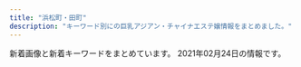 ```yaml
---
title: "浜松町・田町"
description: "キーワード別にの巨乳アジアン・チャイナエステ嬢情報をまとめました。"
---
```


新着画像と新着キーワードをまとめています。
2021年02月24日の情報です。

<DmmAffiliateIns />
<KeywordTable
  shops={
    [
    {
        "url": "https://www.meedeemassage.com/",
        "name": "\u30df\u30fc\u30c7\u30a3\u30fc",
        "station": "JR\u65b0\u6a4b\u99c5\u65e5\u6bd4\u8c37\u53e3",
        "img_links": [
            "https://static.wixstatic.com/media/096f64_8257be981a5140629dd93b0518612408~mv2.png",
            "https://static.wixstatic.com/media/ff29a7_47d81575374144dda595a587847070b9~mv2.jpg",
            "https://static.wixstatic.com/media/096f64_52d4813cc07e460bb6afbcc198483fb5~mv2.jpg",
            "https://static.wixstatic.com/media/ff29a7_d9f852b350a141b1ae8d7d80ce91ecfa~mv2.jpg",
            "https://static.wixstatic.com/media/096f64_74d971185d704fdc84b70e0c1b3fad87~mv2.png",
            "https://static.wixstatic.com/media/096f64_9dd53b8d3bbc46b7a5d8f8f9f83f67c0~mv2.jpg",
            "https://static.wixstatic.com/media/ff29a7_d6b424065e3946fc8a31bd093d286366~mv2.jpg",
            "https://static.wixstatic.com/media/096f64_10d0713f8b274a5b8f6b2944f7fee791~mv2.jpg",
            "https://static.wixstatic.com/media/ff29a7_5a71cab9e560455a86a69dee65e387e6~mv2.jpg",
            "https://static.wixstatic.com/media/ff29a7_996c77cb89cc4012a35bb0813c645fdf~mv2.jpg",
            "https://static.wixstatic.com/media/096f64_f44509cd762744dc939f70f318a6882b~mv2.jpg",
            "https://static.wixstatic.com/media/096f64_86555ca80ef14b6ebdbbf7aa72a380fc~mv2.jpg"
        ],
        "keywords": {}
    },
    {
        "keywords": {
            "F": 4,
            "C": 1,
            "D": 5
        },
        "url": "https://hamamatsucho-mensesthe.com/",
        "name": "Oriental Spa",
        "img_links": [
            "https://hamamatsucho-mensesthe.com/room/esthe2.jpg",
            "https://hamamatsucho-mensesthe.com/2018/06/08/hana-s2.jpg",
            "https://hamamatsucho-mensesthe.com/2018/12/21/yuyu-s1.jpg",
            "https://hamamatsucho-mensesthe.com/staff2/wp-content/uploads/2019/12/haru-1.png",
            "https://hamamatsucho-mensesthe.com/2018/11/23/arisa-s1.jpg",
            "https://hamamatsucho-mensesthe.com/icon/google_plus.png",
            "https://hamamatsucho-mensesthe.com/room/esthe1.jpg",
            "https://hamamatsucho-mensesthe.com/menu/sche.png",
            "https://hamamatsucho-mensesthe.com/kumi2.jpg",
            "https://hamamatsucho-mensesthe.com/images/footer-l.png",
            "https://hamamatsucho-mensesthe.com/staff2/wp-content/uploads/2020/11/momo02.png",
            "https://hamamatsucho-mensesthe.com/2018/03/02/anna-s1.jpg",
            "https://hamamatsucho-mensesthe.com/staff/yoko-s1.jpg",
            "https://hamamatsucho-mensesthe.com/images/flower.png",
            "https://hamamatsucho-mensesthe.com/staff2/wp-content/uploads/2020/11/yuyu03.png",
            "https://hamamatsucho-mensesthe.com/staff2/wp-content/uploads/2020/02/yaya02.png",
            "https://hamamatsucho-mensesthe.com/staff/yuyu-s1.jpg",
            "https://hamamatsucho-mensesthe.com/icon/line.png",
            "https://hamamatsucho-mensesthe.com/menu/friend.png",
            "https://hamamatsucho-mensesthe.com/button/sche.png",
            "https://hamamatsucho-mensesthe.com/images/clear.png",
            "https://hamamatsucho-mensesthe.com/staff/nana-l1.jpg",
            "https://hamamatsucho-mensesthe.com/menu/gallery.png",
            "https://hamamatsucho-mensesthe.com/miyuki01.png",
            "https://hamamatsucho-mensesthe.com/staff2/wp-content/uploads/2021/02/ayaka01.png",
            "https://hamamatsucho-mensesthe.com/kumi1.jpg",
            "https://hamamatsucho-mensesthe.com/images/footer-r.png",
            "https://hamamatsucho-mensesthe.com/staff/yuyu-l1.jpg",
            "https://hamamatsucho-mensesthe.com/2017/10/08/ruru-s1.jpg",
            "https://hamamatsucho-mensesthe.com/2018/06/12/yoko-s1.jpg",
            "https://hamamatsucho-mensesthe.com/staff/koko-l1.jpg",
            "https://hamamatsucho-mensesthe.com/images/main-sp.jpg",
            "https://hamamatsucho-mensesthe.com/room/2.jpg",
            "https://hamamatsucho-mensesthe.com/staff/arisa-s1.jpg",
            "https://hamamatsucho-mensesthe.com/icon/twitter.png",
            "https://hamamatsucho-mensesthe.com/room/esthe3.jpg",
            "https://hamamatsucho-mensesthe.com/images/header3.png",
            "https://hamamatsucho-mensesthe.com/staff/nana-s1.jpg",
            "https://hamamatsucho-mensesthe.com/staff/arisa-l1.jpg",
            "https://hamamatsucho-mensesthe.com/staff/yoko-l1.jpg",
            "https://hamamatsucho-mensesthe.com/room/3.jpg",
            "https://hamamatsucho-mensesthe.com/2018/12/21/koko-s1.jpg",
            "https://hamamatsucho-mensesthe.com/staff2/wp-content/uploads/2019/12/nanami02-2.png",
            "https://hamamatsucho-mensesthe.com/menu/info.png",
            "https://hamamatsucho-mensesthe.com/staff2/wp-content/uploads/2020/01/ai01.png",
            "https://hamamatsucho-mensesthe.com/staff2/wp-content/uploads/2021/02/kana01.png",
            "https://hamamatsucho-mensesthe.com/room/4.jpg",
            "https://hamamatsucho-mensesthe.com/button/home.png",
            "https://hamamatsucho-mensesthe.com/staff2/wp-content/uploads/2020/11/siruet.png",
            "https://hamamatsucho-mensesthe.com/staff2/wp-content/uploads/2021/01/maki05.png",
            "https://hamamatsucho-mensesthe.com/staff/koko-s1.jpg",
            "https://hamamatsucho-mensesthe.com/room/1.jpg",
            "https://hamamatsucho-mensesthe.com/images/main1.jpg",
            "https://hamamatsucho-mensesthe.com/menu/home.png",
            "https://hamamatsucho-mensesthe.com/icon/facebook.png",
            "https://hamamatsucho-mensesthe.com/button/staff.png"
        ],
        "station": "JR\u6d5c\u677e\u753a\u99c5\u5317\u53e3"
    },
    {
        "station": "JR\u65b0\u6a4b\u99c5\u65e5\u6bd4\u8c37\u53e3",
        "url": "http://www.shiawasenojikan.esjp.info/",
        "name": "\u5e78\u305b\u306e\u6642\u9593",
        "img_links": [
            "http://www.shiawasenojikan.esjp.info/files/009.jpg",
            "http://www.shiawasenojikan.esjp.info/images/link_t.jpg",
            "http://www.shiawasenojikan.esjp.info/files/010.jpg",
            "http://www.shiawasenojikan.esjp.info/images/interior_t.jpg",
            "http://www.shiawasenojikan.esjp.info/images/mobile.jpg",
            "http://www.shiawasenojikan.esjp.info/images/head.jpg",
            "http://www.shiawasenojikan.esjp.info/files/015.jpg",
            "http://www.shiawasenojikan.esjp.info/images/tel.jpg",
            "http://www.shiawasenojikan.esjp.info/images/int2.jpg",
            "http://www.shiawasenojikan.esjp.info/images/staff_t.jpg",
            "http://www.shiawasenojikan.esjp.info/files/001.jpg",
            "http://www.shiawasenojikan.esjp.info/images/news.jpg",
            "http://www.shiawasenojikan.esjp.info/images/sys2.jpg",
            "http://www.shiawasenojikan.esjp.info/files/003.jpg",
            "http://www.shiawasenojikan.esjp.info/images/sys1.jpg"
        ],
        "keywords": {
            "86": 1,
            "D": 5,
            "88": 1,
            "87": 3
        }
    },
    {
        "keywords": {},
        "url": "http://shiawase.mssg.jp/",
        "img_links": [
            "http://shiawase.mssg.jp/images/staff_image/staff_d03.jpg",
            "http://shiawase.mssg.jp/images/staff/sta_0z2.jpg",
            "http://shiawase.mssg.jp/images/staff_image/staff_d01b.jpg",
            "http://shiawase.mssg.jp/images/staff_image/staff_d05b.jpg",
            "http://shiawase.mssg.jp/images/staff_image/staff_d07.jpg",
            "http://shiawase.mssg.jp/images/staff_image/staff_d02.jpg",
            "http://shiawase.mssg.jp/images/home/QR.png",
            "http://shiawase.mssg.jp/images/staff_one/staff_one_01.jpg",
            "http://shiawase.mssg.jp/images/staff/staff_top.jpg",
            "http://shiawase.mssg.jp/images/staff_image/staff_d02b.jpg",
            "http://shiawase.mssg.jp/images/staff_image/staff_d04b.jpg",
            "http://shiawase.mssg.jp/images/staff/sta_0z9.jpg",
            "http://shiawase.mssg.jp/images/top/top_05.jpg",
            "http://shiawase.mssg.jp/images/staff/sta_03.jpg",
            "http://shiawase.mssg.jp/images/top/top_01.jpg",
            "http://shiawase.mssg.jp/images/home/index_page_top.jpg",
            "http://shiawase.mssg.jp/images/staff/sta_010.jpg",
            "http://shiawase.mssg.jp/images/staff_one/staff_one_08.png",
            "http://shiawase.mssg.jp/images/staff_one/staff_one_07.png",
            "http://shiawase.mssg.jp/images/staff_image/staff_d04.jpg",
            "http://shiawase.mssg.jp/images/staff/sta_04.jpg",
            "http://shiawase.mssg.jp/images/staff/sta_023.jpg",
            "http://shiawase.mssg.jp/images/top/top_06.jpg",
            "http://shiawase.mssg.jp/images/gallery/gallery_101.jpg",
            "http://shiawase.mssg.jp/images/gallery/gallery_104.jpg",
            "http://shiawase.mssg.jp/images/staff/sta_0z4.jpg",
            "http://shiawase.mssg.jp/images/staff_image/staff_d04c.jpg",
            "http://shiawase.mssg.jp/images/staff/sta_08.jpg",
            "http://shiawase.mssg.jp/images/staff/sta_0z12.jpg",
            "http://shiawase.mssg.jp/images/staff_image/staff_d01a.jpg",
            "http://shiawase.mssg.jp/images/home/index_tel.jpg",
            "http://shiawase.mssg.jp/images/staff_one/staff_one_05.jpg",
            "http://shiawase.mssg.jp/images/staff_image/staff_d06.jpg",
            "http://shiawase.mssg.jp/images/home/top_qp.jpg",
            "http://shiawase.mssg.jp/images/home/index_qup.jpg",
            "http://shiawase.mssg.jp/images/system/syatem_301.jpg",
            "http://shiawase.mssg.jp/images/system/syatem_303.jpg",
            "http://shiawase.mssg.jp/images/home/index_03.jpg",
            "http://shiawase.mssg.jp/images/home/index_04.jpg",
            "http://shiawase.mssg.jp/images/top/top_02.jpg",
            "http://shiawase.mssg.jp/images/gallery/gallery_401.jpg",
            "http://shiawase.mssg.jp/images/gallery/gallery_103.jpg",
            "http://shiawase.mssg.jp/images/staff_one/staff_one_02.jpg",
            "http://shiawase.mssg.jp/images/gallery/gallery_01.jpg",
            "http://shiawase.mssg.jp/images/gallery/gallery_402.jpg",
            "http://shiawase.mssg.jp/images/staff_one/staff_one_03.jpg",
            "http://shiawase.mssg.jp/images/staff/sta_01.jpg",
            "http://shiawase.mssg.jp/images/staff/sta_021.jpg",
            "http://shiawase.mssg.jp/images/top/top_03.jpg",
            "http://shiawase.mssg.jp/images/staff/sta_0z8.jpg",
            "http://shiawase.mssg.jp/images/staff/sta_06.jpg",
            "http://shiawase.mssg.jp/images/gallery/gallery_top.jpg",
            "http://shiawase.mssg.jp/images/gallery/gallery_403.jpg",
            "http://shiawase.mssg.jp/images/gallery/gallery_102.jpg",
            "http://shiawase.mssg.jp/images/top/top_08.png",
            "http://shiawase.mssg.jp/images/gallery/gallery_404.jpg",
            "http://shiawase.mssg.jp/images/top/top_04.jpg",
            "http://shiawase.mssg.jp/images/staff_one/staff_one_top.jpg",
            "http://shiawase.mssg.jp/images/staff_image/staff_d08a.jpg",
            "http://shiawase.mssg.jp/images/staff_image/staff_d05a.jpg",
            "http://shiawase.mssg.jp/images/staff_image/staff_d08b.jpg",
            "http://shiawase.mssg.jp/images/system/syatem_302.jpg",
            "http://shiawase.mssg.jp/images/staff_one/staff_one_04.jpg"
        ],
        "name": "\u3057\u3042\u308f\u305b\uff5eSHIAWASE\uff5e",
        "station": "JR\u7530\u753a\u99c5\u897f\u53e3"
    },
    {
        "name": "Tami",
        "keywords": {
            "88": 10,
            "84": 4,
            "87": 6,
            "E": 6,
            "85": 4
        },
        "img_links": [
            "http://body-heal.net/staffPhoto/b20190608222039.jpg",
            "http://body-heal.net/js/sliderLine/slide_next.png",
            "http://body-heal.net/images/access/05.jpg",
            "http://body-heal.net/images/store/05.jpg",
            "http://body-heal.net/staffPhoto/b20180926231950.jpg",
            "http://body-heal.net/images/access/02.jpg",
            "http://body-heal.net/uploadfiles/images/campaignBodyHealNet.jpg",
            "http://body-heal.net/images/access/03.jpg",
            "http://body-heal.net/images/store/06.jpg",
            "http://body-heal.net/images/access/01.jpg",
            "http://body-heal.net/staffPhoto/b20190608220420.jpg",
            "http://body-heal.net/staffPhoto/b20190120201033.jpg",
            "http://body-heal.net/staffPhoto/b20190117105438.jpg",
            "http://body-heal.net/staffPhoto/b20180721035111.jpg",
            "http://body-heal.net/images/show.jpg",
            "http://body-heal.net/js/sliderLine/slide_prev.png",
            "http://body-heal.net/images/store/01.jpg",
            "http://body-heal.net/images/store/04.jpg",
            "http://body-heal.net/staffPhoto/b20190218130854.jpg",
            "http://body-heal.net/images/access/04.jpg"
        ],
        "url": "http://body-heal.net/",
        "station": "JR\u7530\u753a\u99c5\u4e09\u7530\u53e3"
    },
    {
        "keywords": {
            "C": 10,
            "F": 10,
            "E": 5
        },
        "img_links": [
            "https://hamamatsucho-esthe.work/staff/yuki-l1.jpg",
            "https://hamamatsucho-esthe.work/staff/sora-s1.jpg",
            "https://hamamatsucho-esthe.work/2018/09/10/misa-s1.jpg",
            "https://hamamatsucho-esthe.work/images/qrcode.png",
            "https://hamamatsucho-esthe.work/staff/maki-s1.jpg",
            "https://hamamatsucho-esthe.work/2019/11/05/nanami-s1.jpg",
            "https://hamamatsucho-esthe.work/menu/friend.png",
            "https://hamamatsucho-esthe.work/staff/nanami-s1.jpg",
            "https://hamamatsucho-esthe.work/icon/line.png",
            "https://hamamatsucho-esthe.work/menu/gallery.png",
            "https://hamamatsucho-esthe.work/menu/blog.png",
            "https://hamamatsucho-esthe.work/menu/home.png",
            "https://hamamatsucho-esthe.work/images/main1.jpg",
            "https://hamamatsucho-esthe.work/2019/05/25/riko-s1.jpg",
            "https://hamamatsucho-esthe.work/room/1-l.jpg",
            "https://hamamatsucho-esthe.work/room/4-l.jpg",
            "https://hamamatsucho-esthe.work/room/1-s.jpg",
            "https://hamamatsucho-esthe.work/icon/facebook.png",
            "https://hamamatsucho-esthe.work/button/home.png",
            "https://hamamatsucho-esthe.work/button/blog.png",
            "https://hamamatsucho-esthe.work/room/esthe2.jpg",
            "https://hamamatsucho-esthe.work/2019/01/14/emi-s1.jpg",
            "https://hamamatsucho-esthe.work/2018/11/09/kana-s1.jpg",
            "https://hamamatsucho-esthe.work/2018/09/10/sora-s1.jpg",
            "https://hamamatsucho-esthe.work/images/clear.png",
            "https://hamamatsucho-esthe.work/images/footer-l.png",
            "https://hamamatsucho-esthe.work/2020/11/06/momo-s1.jpg",
            "https://hamamatsucho-esthe.work/staff/yuki-s1.jpg",
            "https://hamamatsucho-esthe.work/2018/12/26/sayaka-s1.jpg",
            "https://hamamatsucho-esthe.work/room/2-s.jpg",
            "https://hamamatsucho-esthe.work/images/flower.png",
            "https://hamamatsucho-esthe.work/images/main-sp.jpg",
            "https://hamamatsucho-esthe.work/room/esthe1.jpg",
            "https://hamamatsucho-esthe.work/2019/05/25/koko-s1.jpg",
            "https://hamamatsucho-esthe.work/staff/nanami-l1.jpg",
            "https://hamamatsucho-esthe.work/staff/momo-l1.jpg",
            "https://hamamatsucho-esthe.work/2019/06/14/riri-s1.jpg",
            "https://hamamatsucho-esthe.work/button/staff.png",
            "https://hamamatsucho-esthe.work/icon/google_plus.png",
            "https://hamamatsucho-esthe.work/room/esthe3.jpg",
            "https://hamamatsucho-esthe.work/room/2-l.jpg",
            "https://hamamatsucho-esthe.work/icon/twitter.png",
            "https://hamamatsucho-esthe.work/images/footer-r.png",
            "https://hamamatsucho-esthe.work/staff/maki-l1.jpg",
            "https://hamamatsucho-esthe.work/staff/momo-s1.jpg",
            "https://hamamatsucho-esthe.work/2020/01/05/yuki-s1.jpg",
            "https://hamamatsucho-esthe.work/room/3-l.jpg",
            "https://hamamatsucho-esthe.work/staff/riko-s1.jpg",
            "https://hamamatsucho-esthe.work/room/4-s.jpg",
            "https://hamamatsucho-esthe.work/staff/sora-l1.jpg",
            "https://hamamatsucho-esthe.work/2020/07/30/maki-s1.jpg",
            "https://hamamatsucho-esthe.work/menu/info.png",
            "https://hamamatsucho-esthe.work/room/3-s.jpg"
        ],
        "url": "https://hamamatsucho-esthe.work/",
        "station": "JR\u6d5c\u677e\u753a\u99c5\u5317\u53e3",
        "name": "Artemis"
    },
    {
        "station": "JR\u6d5c\u677e\u753a\u99c5\u5317\u53e3",
        "img_links": [
            "https://hamamatsucho-mensesthe.net/staff/top/yuna-s1.jpg",
            "https://hamamatsucho-mensesthe.net/wp/wp-content/uploads/2019/07/0677E994-1DBF-4E0E-AB70-7CA5C034B140-150x150.jpeg",
            "https://hamamatsucho-mensesthe.net/icon/line.png",
            "https://hamamatsucho-mensesthe.net/wp/wp-content/uploads/2020/01/emi-l1.jpg",
            "https://hamamatsucho-mensesthe.net/wp/wp-content/uploads/2020/02/1714CAA8-3D57-4009-AB72-F5A8E6B60310.jpeg",
            "https://hamamatsucho-mensesthe.net/icon/google_plus.png",
            "https://hamamatsucho-mensesthe.net/room/room-l1.jpg",
            "https://hamamatsucho-mensesthe.net/room/room-l6.jpg",
            "https://hamamatsucho-mensesthe.net/images/clear.png",
            "https://hamamatsucho-mensesthe.net/icon/twitter.png",
            "https://hamamatsucho-mensesthe.net/wp/images/clear.png",
            "https://hamamatsucho-mensesthe.net/wp/wp-content/uploads/2020/11/urara.jpg",
            "https://hamamatsucho-mensesthe.net/wp/wp-content/uploads/2020/10/aki-150x150.jpg",
            "https://hamamatsucho-mensesthe.net/staff/top/rin-s1.jpg",
            "https://hamamatsucho-mensesthe.net/wp/images/mensesthe.jpg",
            "https://hamamatsucho-mensesthe.net/wp/wp-content/uploads/2020/08/ayaka.jpg",
            "https://hamamatsucho-mensesthe.net/link/mens-esthe.png",
            "https://hamamatsucho-mensesthe.net/wp/wp-content/uploads/2019/05/rin-150x150.jpg",
            "https://hamamatsucho-mensesthe.net/wp/images/top1.jpg",
            "https://hamamatsucho-mensesthe.net/wp/wp-content/uploads/2019/07/587590BB-96D0-4887-BE26-3B1413FF7283-150x150.jpeg",
            "https://hamamatsucho-mensesthe.net/room/room-l5.jpg",
            "https://hamamatsucho-mensesthe.net/images/footer-l.png",
            "https://hamamatsucho-mensesthe.net/wp/wp-content/uploads/2019/10/eri-150x150.jpg",
            "https://hamamatsucho-mensesthe.net/staff/top/emi-s1.jpg",
            "https://hamamatsucho-mensesthe.net/wp/icon/facebook.png",
            "https://hamamatsucho-mensesthe.net/wp/images/top2.jpg",
            "https://hamamatsucho-mensesthe.net/icon/facebook.png",
            "https://hamamatsucho-mensesthe.net/staff/top/ayaka-s1.jpg",
            "https://hamamatsucho-mensesthe.net/staff/top/miyu-s1.jpg",
            "https://hamamatsucho-mensesthe.net/images/flower.png",
            "https://hamamatsucho-mensesthe.net/wp/wp-content/uploads/2021/01/yuna.jpg",
            "https://hamamatsucho-mensesthe.net/staff/top/mitsuki-s1.jpg",
            "https://hamamatsucho-mensesthe.net/wp/wp-content/uploads/2020/01/mitsuki.jpg",
            "https://hamamatsucho-mensesthe.net/wp/wp-content/uploads/2020/02/stand-by.jpg",
            "https://hamamatsucho-mensesthe.net/staff/top/aki-s1.jpg",
            "https://hamamatsucho-mensesthe.net/wp/icon/twitter.png",
            "https://hamamatsucho-mensesthe.net/wp/icon/google_plus.png",
            "https://hamamatsucho-mensesthe.net/room/room-l2.jpg",
            "https://hamamatsucho-mensesthe.net/wp/wp-content/uploads/2020/09/rin.jpg",
            "https://hamamatsucho-mensesthe.net/wp/wp-content/uploads/2020/01/misaki-l2.jpg",
            "https://hamamatsucho-mensesthe.net/wp/icon/line.png",
            "https://hamamatsucho-mensesthe.net/wp/images/top3.jpg",
            "https://hamamatsucho-mensesthe.net/staff/top/nao-s1.jpg",
            "https://hamamatsucho-mensesthe.net/room/room-l3.jpg",
            "https://hamamatsucho-mensesthe.net/images/footer-r.png",
            "https://hamamatsucho-mensesthe.net/wp/wp-content/uploads/2020/01/nao.jpg",
            "https://hamamatsucho-mensesthe.net/room/room-l4.jpg"
        ],
        "name": "SERA",
        "url": "https://hamamatsucho-mensesthe.net/",
        "keywords": {
            "D": 32,
            "C": 14,
            "E": 9
        }
    },
    {
        "name": "\u7e01",
        "url": "http://tamachi-en.link/",
        "station": "JR\u7530\u753a\u99c5\u6771\u53e3",
        "keywords": {
            "C": 15
        },
        "img_links": [
            "http://tamachi-en.link/images/g1.jpg",
            "http://tamachi-en.link/images/g8.jpg",
            "http://tamachi-en.link/images/zi_link.png",
            "http://tamachi-en.link/images/g5.jpg",
            "http://tamachi-en.link/images/g2.jpg",
            "http://tamachi-en.link/images/zi_staff.png",
            "http://tamachi-en.link/images/g6.jpg",
            "http://tamachi-en.link/images/top.jpg",
            "http://tamachi-en.link/images/g0.jpg",
            "http://tamachi-en.link/images/new1.jpg",
            "http://tamachi-en.link/images/g4.jpg",
            "http://tamachi-en.link/images/mobile.png",
            "http://tamachi-en.link/images/g3.jpg"
        ]
    },
    {
        "keywords": {},
        "name": "Pandora*\u30d1\u30f3\u30c9\u30e9",
        "img_links": [
            "http://www.es-tokyo.link/img/emili1.jpg",
            "http://www.es-tokyo.link/images/news.jpg",
            "http://www.es-tokyo.link/images/tel.jpg",
            "http://www.es-tokyo.link/images/32.jpg",
            "http://www.es-tokyo.link/images/5.jpg",
            "http://www.es-tokyo.link/images/staff_t.jpg",
            "http://www.es-tokyo.link/images/20.jpg",
            "http://www.es-tokyo.link/img/erin2.jpg",
            "http://www.es-tokyo.link/img/mayu1.jpg",
            "http://www.es-tokyo.link/images/sys2.jpg",
            "http://www.es-tokyo.link/images/sys1.jpg",
            "http://www.es-tokyo.link/img/minami1.jpg",
            "http://www.es-tokyo.link/images/b3.jpg",
            "http://www.es-tokyo.link/images/30.jpg",
            "http://www.es-tokyo.link/img/kaori1.jpg",
            "http://www.es-tokyo.link/img/izumi2.jpg",
            "http://www.es-tokyo.link/images/b2.jpg",
            "http://www.es-tokyo.link/images/int2.jpg",
            "http://www.es-tokyo.link/img/rin1.jpg",
            "http://www.es-tokyo.link/images/25.jpg",
            "http://www.es-tokyo.link/images/27.jpg",
            "http://www.es-tokyo.link/images/3.jpg",
            "http://www.es-tokyo.link/images/31.jpg",
            "http://www.es-tokyo.link/images/mobile.jpg",
            "http://www.es-tokyo.link/images/22.jpg",
            "http://www.es-tokyo.link/img/suzu1.jpg",
            "http://www.es-tokyo.link/img/erin1.jpg",
            "http://www.es-tokyo.link/images/24.jpg",
            "http://www.es-tokyo.link/img/ami1.jpg",
            "http://www.es-tokyo.link/images/23.jpg",
            "http://www.es-tokyo.link/img/miwa1.jpg",
            "http://www.es-tokyo.link/images/int1.jpg",
            "http://www.es-tokyo.link/images/b1.jpg",
            "http://www.es-tokyo.link/images/interior_t.jpg",
            "http://www.es-tokyo.link/img/momoko1.jpg",
            "http://www.es-tokyo.link/img/izumi1.jpg",
            "http://www.es-tokyo.link/img/naomi1.jpg",
            "http://www.es-tokyo.link/img/yui1.jpg",
            "http://www.es-tokyo.link/img/hikari1.jpg",
            "http://www.es-tokyo.link/images/28.jpg",
            "http://www.es-tokyo.link/img/minami2.jpg",
            "http://www.es-tokyo.link/images/head.jpg",
            "http://www.es-tokyo.link/images/newface.jpg",
            "http://www.es-tokyo.link/images/9.jpg",
            "http://www.es-tokyo.link/images/s1.png",
            "http://www.es-tokyo.link/images/19.jpg"
        ],
        "station": "JR\u6d5c\u677e\u753a\u99c5\u5357\u53e3",
        "url": "http://www.es-tokyo.link"
    },
    {
        "station": "JR\u7530\u753a\u99c5\u6771\u53e3",
        "name": "\u6625\u306e\u5bb6",
        "img_links": [
            "http://www.k-harunoie.info/imge/service2.jpg",
            "http://www.k-harunoie.info/imge/tel.png",
            "http://www.k-harunoie.info/imge/staff_t.jpg",
            "http://www.k-harunoie.info/imge/service3.jpg",
            "http://www.k-harunoie.info/imge/int2.png",
            "http://www.k-harunoie.info/imge/botton.jpg",
            "http://www.k-harunoie.info/imge/p-2.jpg",
            "http://www.k-harunoie.info/imge/s1.png",
            "http://www.k-harunoie.info/imge/s0.png",
            "http://www.k-harunoie.info/imge/p-4.jpg",
            "http://www.k-harunoie.info/imge/ta.png",
            "http://www.k-harunoie.info/imge/p-5.jpg",
            "http://www.k-harunoie.info/imge/p-1.jpg",
            "http://www.k-harunoie.info/imge/service1.jpg",
            "http://www.k-harunoie.info/imge/sys.png",
            "http://www.k-harunoie.info/imge/interior_t.jpg"
        ],
        "url": "http://www.k-harunoie.info/",
        "keywords": {}
    },
    {
        "name": "\u862d \u990a\u8eab\u9928",
        "station": "JR\u65b0\u6a4b\u99c5\u65e5\u6bd4\u8c37\u53e3",
        "url": "http://heal-arm.com/",
        "img_links": [
            "http://heal-arm.com/media/sites/6/2020/05/1-1.jpg",
            "http://heal-arm.com/media/sites/6/2020/05/3-1.jpg",
            "http://heal-arm.com/media/sites/6/2020/05/2.jpg",
            "http://heal-arm.com/media/sites/6/2020/05/1.jpg",
            "http://heal-arm.com/media/sites/6/2020/05/3.jpg",
            "http://heal-arm.com/media/sites/6/elementor/thumbs/favicon-p04pr4k6jngsiakzwccm2bkknysbm22i953lrof2dk.png",
            "http://heal-arm.com/media/sites/6/2020/05/favicon.png",
            "http://heal-arm.com/media/sites/6/2021/01/5569E868-7ACE-4BF2-9F7C-D9B6DD8BCB4A.jpeg",
            "http://heal-arm.com/media/sites/6/2020/12/1.jpg",
            "http://heal-arm.com/media/sites/6/2021/01/5569E868-7ACE-4BF2-9F7C-D9B6DD8BCB4A-225x300.jpeg",
            "http://heal-arm.com/media/sites/6/2020/05/2-1.jpg",
            "http://heal-arm.com/media/sites/6/2020/05/4.jpg"
        ],
        "keywords": {}
    },
    {
        "station": "JR\u6d5c\u677e\u753a\u99c5\u5357\u53e3",
        "url": "http://yukizhouse00.web.fc2.com/",
        "img_links": [
            "http://yukizhouse00.web.fc2.com/images/portfolio/work-1.jpg",
            "http://yukizhouse00.web.fc2.com/images/portfolio/work-4.jpg",
            "http://yukizhouse00.web.fc2.com/images/portfolio/work-5.jpg",
            "http://yukizhouse00.web.fc2.com/images/portfolio/work-2.jpg",
            "http://yukizhouse00.web.fc2.com/images/portfolio/work-3.jpg",
            "http://yukizhouse00.web.fc2.com/images/portfolio/work-6.jpg",
            "http://yukizhouse00.web.fc2.com/images/slider/slid2.jpg",
            "http://yukizhouse00.web.fc2.com/images/slider/slid1.jpg"
        ],
        "keywords": {},
        "name": "Yuki\u2019s House"
    },
    {
        "name": "LEON",
        "url": "http://es-leon.link/",
        "img_links": [
            "http://es-leon.link/photos/sites/45/2020/11/2020110919583922.jpg",
            "http://es-leon.link/photos/sites/45/2020/10/2020101205424345.jpg",
            "http://es-leon.link/images/guide2.jpg",
            "http://es-leon.link/images/slider03.jpg",
            "http://es-leon.link/photos/sites/45/2020/10/2020101404192576.jpg",
            "http://es-leon.link/photos/sites/45/2020/10/2020102507504664.jpg",
            "http://es-leon.link/photos/sites/45/2021/02/2021020501101626.jpg",
            "http://es-leon.link/images/guide4.jpg",
            "http://es-leon.link/images/guide2.png",
            "http://es-leon.link/photos/sites/45/2020/10/2020101318402898.jpg",
            "http://es-leon.link/photos/sites/45/2021/02/2021022404364694.jpg",
            "http://es-leon.link/photos/sites/45/2020/10/2020101318294854.jpg",
            "http://es-leon.link/images/guide6.jpg",
            "http://es-leon.link/photos/sites/45/2021/02/2021021420105484.jpg",
            "http://es-leon.link/images/header.png",
            "http://es-leon.link/photos/sites/45/2021/02/2021022420032871.jpg",
            "http://es-leon.link/photos/sites/45/2020/11/2020110919595348.jpg",
            "http://es-leon.link/images/img_info.jpg",
            "http://es-leon.link/photos/sites/45/2021/02/202102101425157.jpg",
            "http://es-leon.link/photos/sites/45/2021/02/2021020501152788.jpg",
            "http://es-leon.link/photos/sites/45/2020/10/202010010328436.jpg",
            "http://es-leon.link/images/nav_link04_no.png",
            "http://es-leon.link/photos/sites/45/2021/02/2021021918385811.jpg",
            "http://es-leon.link/photos/sites/45/2020/10/2020102507495672.jpg",
            "http://es-leon.link/images/guide7.jpg",
            "http://es-leon.link/photos/sites/45/2020/11/2020110919593136.jpg",
            "http://es-leon.link/images/card.png",
            "http://es-leon.link/photos/sites/45/2021/02/2021022104363398.jpg",
            "http://es-leon.link/images/slider00.jpg",
            "http://es-leon.link/photos/sites/45/2021/02/202102041538347.jpg",
            "http://es-leon.link/images/lineline.png",
            "http://es-leon.link/photos/sites/45/2021/02/2021020415381681.jpg",
            "http://es-leon.link/photos/sites/45/2021/02/2021020415385687.jpg",
            "http://es-leon.link/photos/sites/45/2021/02/2021020501110069.jpg",
            "http://es-leon.link/images/guide8.jpg",
            "http://es-leon.link/photos/sites/45/2020/10/2020100103205050.jpg",
            "http://es-leon.link/photos/sites/45/2020/10/2020102507510838.jpg",
            "http://es-leon.link/photos/sites/45/2021/01/2021010815022674.jpg",
            "http://es-leon.link/photos/sites/45/2021/01/2021012501541145.jpg",
            "http://es-leon.link/photos/sites/45/2020/10/2020101318404076.jpg",
            "http://es-leon.link/photos/sites/45/2020/10/2020100103240526.jpg",
            "http://es-leon.link/photos/sites/45/2020/11/2020111904152242.jpg",
            "http://es-leon.link/photos/sites/45/2021/02/2021021420094924.jpg",
            "http://es-leon.link/photos/sites/45/2020/10/2020100103284496.jpg",
            "http://es-leon.link/photos/sites/45/2020/10/2020102507501385.jpg",
            "http://es-leon.link/images/pagetop.jpg",
            "http://es-leon.link/photos/sites/45/2021/02/2021021014235421.jpg",
            "http://es-leon.link/photos/sites/45/2021/02/2021021221211099.jpg",
            "http://es-leon.link/images/slider04.jpg",
            "http://es-leon.link/images/guide3.jpg",
            "http://es-leon.link/photos/sites/45/2021/01/2021013015574893.jpg",
            "http://es-leon.link/photos/sites/45/2021/01/2021010815020621.jpg",
            "http://es-leon.link/photos/sites/45/2021/01/2021012715504278.jpg",
            "http://es-leon.link/photos/sites/45/2021/02/2021020501094315.jpg",
            "http://es-leon.link/photos/sites/45/2020/10/2020101318300043.jpg",
            "http://es-leon.link/images/slider02.jpg",
            "http://es-leon.link/photos/sites/45/2020/10/2020101318405051.jpg",
            "http://es-leon.link/photos/sites/45/2020/10/2020101205422328.jpg",
            "http://es-leon.link/photos/sites/45/2021/01/202101191348045.jpg",
            "http://es-leon.link/photos/sites/45/2021/01/2021012715354091.jpg",
            "http://es-leon.link/images/nav_link01_no.png",
            "http://es-leon.link/images/nav_link07_no.png",
            "http://es-leon.link/images/nav_link02_no.png",
            "http://es-leon.link/photos/sites/45/2020/11/2020110919590942.jpg",
            "http://es-leon.link/photos/sites/45/2020/10/2020101205420372.jpg",
            "http://es-leon.link/images/qr.png",
            "http://es-leon.link/photos/sites/45/2020/10/2020100103205130.jpg",
            "http://es-leon.link/photos/sites/45/2020/10/2020100103240520.jpg",
            "http://es-leon.link/photos/sites/45/2021/02/202102240441566.jpg",
            "http://es-leon.link/photos/sites/45/2021/02/2021021420101999.jpg",
            "http://es-leon.link/photos/sites/45/2020/10/2020100103205186.jpg",
            "http://es-leon.link/images/nav_link03_no.png",
            "http://es-leon.link/photos/sites/45/2021/02/2021020501134964.jpg",
            "http://es-leon.link/images/profile.png",
            "http://es-leon.link/images/nav_link06_no.png",
            "http://es-leon.link/photos/sites/45/2020/10/2020100103034891.jpg",
            "http://es-leon.link/photos/sites/45/2020/11/2020110919573849.jpg",
            "http://es-leon.link/photos/sites/45/2020/10/2020102507503499.jpg",
            "http://es-leon.link/images/guide1.jpg",
            "http://es-leon.link/photos/sites/45/2021/01/2021013016413450.jpg",
            "http://es-leon.link/images/slider01.jpg",
            "http://es-leon.link/images/guide5.jpg",
            "http://es-leon.link/images/nav_link05_no.png",
            "http://es-leon.link/images/guide1.png",
            "http://es-leon.link/photos/sites/45/2021/02/2021021014143053.jpg"
        ],
        "station": "JR\u65b0\u6a4b\u99c5\u70cf\u68ee\u53e3",
        "keywords": {
            "\u80f8": 1,
            "85": 13,
            "88": 2,
            "84": 7,
            "86": 14,
            "90": 8
        }
    },
    {
        "station": "JR\u65b0\u6a4b\u99c5\u70cf\u68ee\u53e3",
        "name": "\u672a\u6765",
        "keywords": {},
        "img_links": [
            "http://kokoro-spa.info/img/slider/2.jpg",
            "http://kokoro-spa.info/img/ttl_news.png",
            "http://kokoro-spa.info/img/qrcode.png",
            "http://kokoro-spa.info/img/shop/kanban.jpg",
            "http://kokoro-spa.info/img/ttl_info.png",
            "http://kokoro-spa.info/img/pickup.jpg",
            "http://kokoro-spa.info/img/shop/no-pic.jpg"
        ],
        "url": "http://kokoro-spa.info/"
    },
    {
        "station": "JR\u6d5c\u677e\u753a\u99c5\u5357\u53e3",
        "url": "https://minazuki-tokyo.com/",
        "keywords": {
            "90": 4,
            "83": 4,
            "85": 4,
            "87": 4,
            "86": 4
        },
        "img_links": [
            "https://minazuki-tokyo.com/wp-content/uploads/2021/02/t02.png",
            "https://minazuki-tokyo.com/wp-content/uploads/2020/11/photo05.png",
            "https://minazuki-tokyo.com/wp-content/uploads/2021/02/sm04.png",
            "https://minazuki-tokyo.com/wp-content/uploads/2021/02/sm02.png",
            "https://minazuki-tokyo.com/wp-content/uploads/2021/02/add2-22.11.56.png",
            "https://minazuki-tokyo.com/wp-content/uploads/2021/02/t03.png",
            "https://minazuki-tokyo.com/wp-content/uploads/2021/02/yumi.png",
            "https://minazuki-tokyo.com/wp-content/uploads/2020/11/photo03.png",
            "https://minazuki-tokyo.com/wp-content/uploads/2021/02/t06.png",
            "https://minazuki-tokyo.com/wp-content/uploads/2021/02/yuyu2.jpg",
            "https://minazuki-tokyo.com/wp-content/uploads/2021/02/yuyu.png",
            "https://minazuki-tokyo.com/wp-content/uploads/2021/02/haru.png",
            "https://minazuki-tokyo.com/wp-content/uploads/2021/02/yumi.jpg",
            "https://minazuki-tokyo.com/wp-content/uploads/2021/02/t04.png",
            "https://minazuki-tokyo.com/wp-content/uploads/2021/02/sm03.png",
            "https://minazuki-tokyo.com/wp-content/uploads/2021/02/t01.png",
            "https://minazuki-tokyo.com/wp-content/uploads/2020/11/photo04.png",
            "https://minazuki-tokyo.com/wp-content/uploads/2021/02/koyuri.png",
            "https://minazuki-tokyo.com/wp-content/uploads/2021/02/cam.png",
            "https://minazuki-tokyo.com/wp-content/uploads/2021/02/sm01.png",
            "https://minazuki-tokyo.com/wp-content/uploads/2021/02/ayu.png",
            "https://minazuki-tokyo.com/wp-content/uploads/2020/11/photo01.png",
            "https://minazuki-tokyo.com/wp-content/uploads/2021/02/price.png",
            "https://minazuki-tokyo.com/wp-content/uploads/2021/02/t08.png",
            "https://minazuki-tokyo.com/wp-content/uploads/2021/02/t07.png",
            "https://minazuki-tokyo.com/wp-content/uploads/2020/11/photo02.png",
            "https://minazuki-tokyo.com/wp-content/uploads/2021/02/haru.jpg",
            "https://minazuki-tokyo.com/wp-content/uploads/2021/02/top2.png",
            "https://minazuki-tokyo.com/wp-content/uploads/2021/02/top1.png",
            "https://minazuki-tokyo.com/wp-content/uploads/2021/02/koyuri-1.jpg",
            "https://minazuki-tokyo.com/wp-content/uploads/2021/02/ayu.jpg",
            "https://minazuki-tokyo.com/wp-content/uploads/2021/02/2-09.png",
            "https://minazuki-tokyo.com/wp-content/uploads/2021/02/t05.png"
        ],
        "name": "\u6c34\u7121\u6708\uff5e\u307f\u306a\u3065\u304d\uff5e"
    },
    {
        "keywords": {},
        "url": "http://romantic-est.com/",
        "img_links": [
            "http://romantic-est.com/images/cg021.jpg",
            "http://romantic-est.com/images/cg011.jpg",
            "http://romantic-est.com/images/con02.jpg",
            "http://romantic-est.com/images/sys03.jpg",
            "http://romantic-est.com/images/req_03.jpg",
            "http://romantic-est.com/images/mainvisual_02.jpg",
            "http://romantic-est.com/images/head_therapist.jpg",
            "http://romantic-est.com/images/cg041.jpg",
            "http://romantic-est.com/images/cg031.jpg",
            "http://romantic-est.com/images/cg01.jpg",
            "http://romantic-est.com/images/head_interior.jpg",
            "http://romantic-est.com/images/cg032.jpg",
            "http://romantic-est.com/images/cg03.jpg",
            "http://romantic-est.com/images/icon_new.png",
            "http://romantic-est.com/images/con01.jpg",
            "http://romantic-est.com/images/sys02.jpg",
            "http://romantic-est.com/images/sw_home.png",
            "http://romantic-est.com/images/sys01.jpg",
            "http://romantic-est.com/images/con03.jpg",
            "http://romantic-est.com/images/cg04.jpg",
            "http://romantic-est.com/images/cg02.jpg",
            "http://romantic-est.com/images/sw_tel.png",
            "http://romantic-est.com/images/mainvisual_01.jpg",
            "http://romantic-est.com/images/mainvisual_02_s.jpg",
            "http://romantic-est.com/images/cg06.jpg",
            "http://romantic-est.com/images/trigger.jpg",
            "http://romantic-est.com/images/cg05.jpg",
            "http://romantic-est.com/images/mainvisual_01_s.jpg"
        ],
        "name": "\u30a2\u30ea\u30b9 Aroma \u65b0\u6a4b\u5e97",
        "station": "JR\u65b0\u6a4b\u99c5\u70cf\u68ee\u53e3"
    },
    {
        "station": "JR\u65b0\u6a4b\u99c5\u70cf\u68ee\u53e3",
        "keywords": {
            "86": 2,
            "85": 2,
            "D": 4
        },
        "img_links": [
            "https://egao.tyo.cm/photos/sites/29/2021/02/2021022004462688.jpg",
            "https://egao.tyo.cm/images/link_nav04.jpg",
            "https://egao.tyo.cm/images/top_slider02.jpg",
            "https://egao.tyo.cm/images/link_nav05.jpg",
            "https://egao.tyo.cm/images/sp_top.jpg",
            "https://egao.tyo.cm/images/info1.jpg",
            "https://egao.tyo.cm/images/link_nav02.jpg",
            "https://egao.tyo.cm/images/link_nav07.jpg",
            "https://egao.tyo.cm/images/info3.jpg",
            "https://egao.tyo.cm/images/side_tel.jpg",
            "https://egao.tyo.cm/images/link_nav01.jpg",
            "https://egao.tyo.cm/images/top_slider01.jpg",
            "https://egao.tyo.cm/photos/sites/29/2021/02/2021022004462785.jpg",
            "https://egao.tyo.cm/images/side_link.jpg",
            "https://egao.tyo.cm/images/ico01.png",
            "https://egao.tyo.cm/images/top.png",
            "https://egao.tyo.cm/images/link_nav03.jpg",
            "https://egao.tyo.cm/photos/sites/29/2021/02/2021022004462937.jpg",
            "https://egao.tyo.cm/images/link_nav06.jpg",
            "https://egao.tyo.cm/images/side_mobile.jpg",
            "https://egao.tyo.cm/images/info2.jpg",
            "https://egao.tyo.cm/photos/sites/29/2021/02/2021022004463068.jpg"
        ],
        "url": "https://egao.tyo.cm/",
        "name": "\u7b11\u9854"
    },
    {
        "name": "Aroma Coco8",
        "img_links": [
            "https://aroma-queen.work/images/st/st_min_4.jpg",
            "https://aroma-queen.work/images/st/st_hana_2.jpg",
            "https://aroma-queen.work/images/st/st_kou1.jpg",
            "https://aroma-queen.work/images/st/st_jerry.jpg",
            "https://aroma-queen.work/images/st/st_hara.jpg",
            "https://aroma-queen.work/images/st/st_minto_1.jpg",
            "https://aroma-queen.work/images/st/st_kiki_1.jpg",
            "https://aroma-queen.work/images/st/st_.jpg",
            "https://aroma-queen.work/images/st/st_nuna.jpg",
            "https://aroma-queen.work/images/st/st_rinda_2.jpg",
            "https://aroma-queen.work/images/st/st_mirror_3.jpg",
            "https://aroma-queen.work/images/st/st_dan_1.jpg",
            "https://aroma-queen.work/images/st/st_bibi_2.jpg",
            "https://aroma-queen.work/images/st/st_rei.jpg",
            "https://aroma-queen.work/images/st/st_nori.jpg",
            "https://aroma-queen.work/images/st/st_nuna2.jpg",
            "https://aroma-queen.work/images/st/st_yuri_3.jpg",
            "https://aroma-queen.work/images/st/st_yuri.jpg",
            "https://aroma-queen.work/images/st/st_gei.jpg",
            "https://aroma-queen.work/images/st/st_eri.jpg",
            "https://aroma-queen.work/images/st/st_chiba_4.jpg",
            "https://aroma-queen.work/images/week_campaign.jpg",
            "https://aroma-queen.work/images/st/st_mayumi_2.jpg",
            "https://aroma-queen.work/images/st/st_emi.jpg",
            "https://aroma-queen.work/images/st/st_risa_1.jpg",
            "https://aroma-queen.work/images/st/st_nami_1.jpg",
            "https://aroma-queen.work/images/st/st_kou2.jpg",
            "https://aroma-queen.work/images/st/st_chiba_1.jpg",
            "https://aroma-queen.work/images/st/st_kaori_1.jpg",
            "https://aroma-queen.work/images/st/st_emi_1.jpg",
            "https://aroma-queen.work/images/st/st_chiba_2.jpg",
            "https://aroma-queen.work/images/st/st_hana_1.jpg",
            "https://aroma-queen.work/images/top_campaign_spring.jpg",
            "https://aroma-queen.work/images/st/st_aiko_1.jpg",
            "https://aroma-queen.work/images/st/st_bibi.jpg",
            "https://aroma-queen.work/images/st/st_ou_1.jpg",
            "https://aroma-queen.work/images/st/st_19.jpg",
            "https://aroma-queen.work/images/st/st_ou_2.jpg",
            "https://aroma-queen.work/images/st/st_anan.jpg",
            "https://aroma-queen.work/images/st/st_ami_2.jpg",
            "https://aroma-queen.work/images/st/st_rei_1.jpg",
            "https://aroma-queen.work/images/st/st_sofea_2.jpg",
            "https://aroma-queen.work/images/st/st_coco_1.jpg",
            "https://aroma-queen.work/images/st/st_10_1.jpg",
            "https://aroma-queen.work/images/st/st_hara3.jpg",
            "https://aroma-queen.work/images/st/st_rei_2.jpg",
            "https://aroma-queen.work/images/st/st_rena_2.jpg",
            "https://aroma-queen.work/images/st/st_joy_2.jpg",
            "https://aroma-queen.work/images/st/st_risa_2.jpg",
            "https://aroma-queen.work/images/st/st_saya_1.jpg",
            "https://aroma-queen.work/images/st/st_mai_1.jpg",
            "https://aroma-queen.work/images/st/st_yuyu.jpg",
            "https://aroma-queen.work/images/st/st_kei.jpg",
            "https://aroma-queen.work/images/st/st_pink_3.jpg",
            "https://aroma-queen.work/images/st/st_koko_1.jpg",
            "https://aroma-queen.work/images/st/st_13.jpg",
            "https://aroma-queen.work/images/st/st_rinda_1.jpg",
            "https://aroma-queen.work/images/st/st_18.jpg",
            "https://aroma-queen.work/images/st/st_hara2.jpg",
            "https://aroma-queen.work/images/st/st_saya_2.jpg",
            "https://aroma-queen.work/images/st/st_ai.jpg",
            "https://aroma-queen.work/images/st/st_rei_3.jpg",
            "https://aroma-queen.work/images/st/st_bibi_1.jpg",
            "https://aroma-queen.work/images/st/st_jasmine_1.jpg",
            "https://aroma-queen.work/images/st/st_angel_3.jpg",
            "https://aroma-queen.work/images/st/st_huxa.jpg",
            "https://aroma-queen.work/images/top2.png",
            "https://aroma-queen.work/images/st/st_mirror_2.jpg",
            "https://aroma-queen.work/images/st/st_pink_1.jpg",
            "https://aroma-queen.work/images/st/st_aiko_2.jpg",
            "https://aroma-queen.work/images/st/st_mayumi_1.jpg",
            "https://aroma-queen.work/images/st/st_saya_0.jpg",
            "https://aroma-queen.work/images/st/st_ryuu_2.jpg",
            "https://aroma-queen.work/images/top.png",
            "https://aroma-queen.work/images/st/st_cake_1.jpg",
            "https://aroma-queen.work/images/st/st_min_2.jpg",
            "https://aroma-queen.work/images/st/st_22.jpg",
            "https://aroma-queen.work/images/st/st_21.jpg",
            "https://aroma-queen.work/images/st/st_kaori_2.jpg",
            "https://aroma-queen.work/images/st/st_20.jpg",
            "https://aroma-queen.work/images/st/st_nuna3.jpg",
            "https://aroma-queen.work/images/st/st_lucy_3.jpg",
            "https://aroma-queen.work/images/st/st_ou_3.jpg",
            "https://aroma-queen.work/images/st/st_angel_2.jpg",
            "https://aroma-queen.work/images/st/st_four1.jpg",
            "https://aroma-queen.work/images/st/st_maya_1.jpg",
            "https://aroma-queen.work/images/st/st_sayuri_1.jpg",
            "https://aroma-queen.work/images/st/st_17_2.jpg",
            "https://aroma-queen.work/images/st/st_koko.jpg",
            "https://aroma-queen.work/images/st/st_ai1.jpg",
            "https://aroma-queen.work/images/st/st_mimi_1.jpg",
            "https://aroma-queen.work/images/st/st_ai_1.jpg",
            "https://aroma-queen.work/images/st/st_cindy.jpg",
            "https://aroma-queen.work/images/st/st_pink_2.jpg",
            "https://aroma-queen.work/images/st/st_14_1.jpg",
            "https://aroma-queen.work/images/st/st_17_1.jpg",
            "https://aroma-queen.work/images/st/st_aigo.jpg",
            "https://aroma-queen.work/images/st/st_sakura_1.jpg",
            "https://aroma-queen.work/images/st/st_jenny.jpg",
            "https://aroma-queen.work/images/st/st_jj_1.jpg",
            "https://aroma-queen.work/images/st/st_yuri_2.jpg",
            "https://aroma-queen.work/images/st/st_dan_2.jpg",
            "https://aroma-queen.work/images/st/st_sasa_3.jpg",
            "https://aroma-queen.work/images/st/st_sayuri_2.jpg",
            "https://aroma-queen.work/images/st/st_honey_1.jpg",
            "https://aroma-queen.work/images/st/st_16_1.jpg",
            "https://aroma-queen.work/images/st/st_get_1.jpg",
            "https://aroma-queen.work/images/st/st_rinda_6.jpg",
            "https://aroma-queen.work/images/st/st_nana_1.jpg",
            "https://aroma-queen.work/images/st/st_7_1.jpg",
            "https://aroma-queen.work/images/st/st_party_2.jpg",
            "https://aroma-queen.work/images/st/st_koy_2.jpg",
            "https://aroma-queen.work/images/top_campaign_dec.jpg",
            "https://aroma-queen.work/images/st/st_kiki2.jpg",
            "https://aroma-queen.work/images/st/st_get_3.jpg",
            "https://aroma-queen.work/images/st/st_5_1.jpg",
            "https://aroma-queen.work/images/st/st_17.jpg",
            "https://aroma-queen.work/images/st/st_nan.jpg",
            "https://aroma-queen.work/images/st/st_joy.jpg",
            "https://aroma-queen.work/images/st/st_25.jpg",
            "https://aroma-queen.work/images/st/st_joy_1.jpg",
            "https://aroma-queen.work/images/st/st_nina_3.jpg",
            "https://aroma-queen.work/images/st/st_shizuka_1.jpg",
            "https://aroma-queen.work/images/st/st_aya.jpg",
            "https://aroma-queen.work/images/st/st_aya_1.jpg"
        ],
        "station": "JR\u65b0\u6a4b\u99c5\u70cf\u68ee\u53e3",
        "keywords": {
            "\u80f8": 4,
            "\u4e73": 5,
            "D": 17,
            "\u30bb\u30af\u30b7\u30fc": 2,
            "F": 2,
            "E": 12
        },
        "url": "https://aroma-queen.work/"
    }
]
}
/>
<DmmAffiliateScript />
